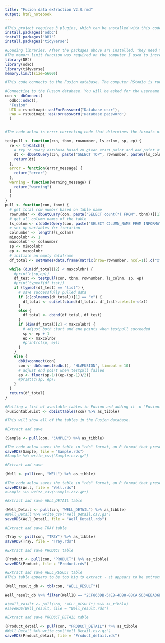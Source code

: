 ---
title: "Fusion data extraction V2.0.rmd"
output: html_notebook
---
```{r}
#This project requires 3 plugins, which can be installed with this code:
install.packages("odbc")
install.packages("DBI")
install.packages("tidyverse")
```

```{r}
#Loading libraries. After the packages above are installed, they need to be loaded. They only need to be installed on a computer once, but they need to be loaded every time RStudio is opened.
#The memory.limit function was required on the computer I used to increase the memory size so that large tables could be loaded. It may not be needed in all cases.
library(DBI)
library(odbc)
library(tidyverse)
memory.limit(size=56000)
```

```{r}
#This code connects to the Fusion database. The computer RStudio is running on needs to have a Fusion connection named "Fusion." See PowerPoint file for instructions on how to create a connection on a Windows computer.

#Connecting to the Fusion database. You will be asked for the username and password for the Fusion database when you first connect.
con <- dbConnect(
  odbc::odbc(), 
  "Fusion",
  UID = rstudioapi::askForPassword("Database user"),
  PWD = rstudioapi::askForPassword("Database password")
  )


#The code below is error-correcting code that determines the formats of the tables in the database, and generates a new function to make extracting the them easier. 

testpull <- function(con, tbnm, rownumber, ls_colnm, sp, ep) {
  re <- tryCatch({
    # try to query database based on given start point and end point of column
    dt <- dbGetQuery(con, paste("SELECT TOP", rownumber, paste0(ls_colnm[sp:ep], collapse = ', '), "FROM", tbnm))
    return(dt)
  },
  error = function(error_message) {
    return("error")
  },
  warning = function(warning_message) {
    return("warning")
  }
  )
}
pull <- function(con, tbnm) {
  # get total row number based on table name
  rownumber <- dbGetQuery(con, paste("SELECT count(*) FROM", tbnm))[[1]]
  # get all column names of the table
  ls_colnm <- c(dbGetQuery(con, paste("SELECT COLUMN_NAME FROM INFORMATION_SCHEMA.COLUMNS WHERE TABLE_NAME='",tbnm,"'",sep=""))$COLUMN_NAME)
  # set up variables for iteration
  colnumber <- length(ls_colnm)
  mincolnbr <- 1
  maxcolnbr <- colnumber
  sp <- mincolnbr
  ep <- maxcolnbr
  # initiate an empty dataframe
  df_total <- setNames(data.frame(matrix(nrow=rownumber, ncol=1)),c("x"))
  
  while (dim(df_total)[2] < maxcolnbr) {
    #print(c(sp,ep))
    df_test <- testpull(con, tbnm, rownumber, ls_colnm, sp, ep)
    #print(typeof(df_test))
    if (typeof(df_test) == "list") {
      # save successfully pulled data
      if (c(colnames(df_total))[1] == "x") {
        df_total <- subset(cbind(df_total, df_test),select=-c(x))
      }
      else {
        df_total <- cbind(df_total, df_test)
      }
      if (dim(df_total)[2] < maxcolnbr) {
        # adjust both start and end points when testpull succeeded
        sp <- ep + 1
        ep <- maxcolnbr
        #print(c(sp, ep))
      }
    }
    else {
      dbDisconnect(con)
      con <- dbConnect(odbc(), "HLAFUSION", timeout = 10)
      # adjust end point when testpull failed
      ep <- floor(sp-1+((ep-(sp-1))/2))
      #print(c(sp, ep))
    }
  }
  return(df_total)
}

#Pulling a list of available tables in Fusion and adding it to "FusiontableList"
(FusiontableList <- dbListTables(con) %>% as_tibble)

#This will show all of the tables in the Fusion database.
```

```{r}
#Extract and save 

(Sample <- pull(con, "SAMPLE") %>% as_tibble)

#The code below saves the table in "rds" format, an R format that preserves the table structure, and results in smaller files than "csv.gz." The only limitation is the rds file can only be opened in R. If for some reason you need to read the files by another system, use the second line of code (remove the "#") to save it as a csv.gz file.
saveRDS(Sample, file = "Sample.rds")
#Sample %>% write_csv("Sample.csv.gz")
```

```{r}
#Extract and save 

(Well <- pull(con, "WELL") %>% as_tibble)

#The code below saves the table in "rds" format, an R format that preserves the table structure, and results in smaller files than "csv.gz." The only limitation is the rds file can only be opened in R. If for some reason you need to read the files by another system, use the second line of code (remove the "#") to save it as a csv.gz file.
saveRDS(Well, file = "Well.rds")
#Sample %>% write_csv("Sample.csv.gz")
```



```{r}
#Extract and save WELL_DETAIL table

(Well_Detail <- pull(con, "WELL_DETAIL") %>% as_tibble)
#Well_Detail %>% write_csv("Well_Detail.csv.gz")
saveRDS(Well_Detail, file = "Well_Detail.rds")
```

```{r}
#Extract and save TRAY table

(Tray <- pull(con, "TRAY") %>% as_tibble)
saveRDS(Tray, file = "Tray.rds")
```

```{r}
#Extract and save PRODUCT table

(Product <- pull(con, "PRODUCT") %>% as_tibble)
saveRDS(Product, file = "Product.rds")
```

```{r}
#Extract and save WELL_RESULT table
#This table appears to be too big to extract - it appears to be extracting succsessfully for quite a while, and then crashes. Try connecting and using dplyr instead.

(Well_result_db <- tbl(con, "WELL_RESULT"))

Well_result_db %>% filter(WellID == "2CF863DB-5CEB-4DB8-88CA-5D34EBA36EEE")

#(Well_result <- pull(con, "WELL_RESULT") %>% as_tibble)
#saveRDS(Well_result, file = "Well_result.rds")
```

```{r}
#Extract and save PRODUCT_DETAIL table

(Product_detail <- pull(con, "PRODUCT_DETAIL") %>% as_tibble)
#Well_Detail %>% write_csv("Well_Detail.csv.gz")
saveRDS(Product_detail, file = "Product_detail.rds")
```



